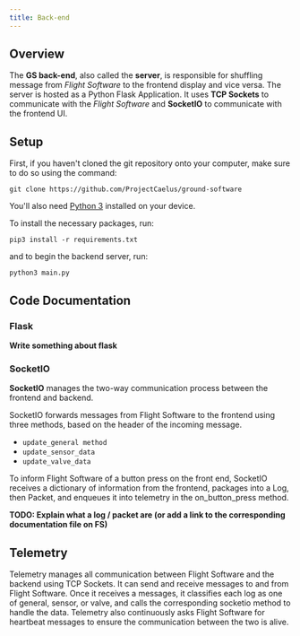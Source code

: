 ```yaml
---
title: Back-end
---
```


## Overview

The **GS back-end**, also called the **server**, is responsible for shuffling message from _Flight Software_ to the frontend display and vice versa.
The server is hosted as a Python Flask Application.
It uses **TCP Sockets** to communicate with the _Flight Software_ and **SocketIO** to communicate with the frontend UI.

## Setup

First, if you haven't cloned the git repository onto your computer, make sure to do so using the command:

```
git clone https://github.com/ProjectCaelus/ground-software
```

You'll also need [Python 3](https://www.python.org/downloads/) installed on your device.

To install the necessary packages, run:

```
pip3 install -r requirements.txt
```

and to begin the backend server, run:

```
python3 main.py
```

## Code Documentation

### Flask

**Write something about flask**

### SocketIO

**SocketIO** manages the two-way communication process between the frontend and backend.

SocketIO forwards messages from Flight Software to the frontend using three methods, based on the header of the incoming message.

- `update_general method`
- `update_sensor_data`
- `update_valve_data`

To inform Flight Software of a button press on the front end, SocketIO receives a dictionary of information from the frontend, packages into a Log, then Packet, and enqueues it into telemetry in the on_button_press method.

**TODO: Explain what a log / packet are (or add a link to the corresponding documentation file on FS)**

## Telemetry

Telemetry manages all communication between Flight Software and the backend using TCP Sockets. It can send and receive messages to and from Flight Software. Once it receives a messages, it classifies each log as one of general, sensor, or valve, and calls the corresponding socketio method to handle the data. Telemetry also continuously asks Flight Software for heartbeat messages to ensure the communication between the two is alive.
